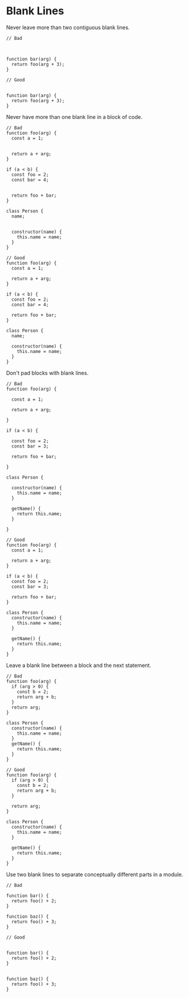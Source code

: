 # Blank Lines

Never leave more than two contiguous blank lines.

    // Bad
    
    
    
    function bar(arg) {
      return foo(arg + 3);
    }
    
    // Good
    
    
    function bar(arg) {
      return foo(arg + 3);
    }

Never have more than one blank line in a block of code.

    // Bad
    function foo(arg) {
      const a = 1;
    
    
      return a + arg;
    }
    
    if (a < b) {
      const foo = 2;
      const bar = 4;
    
    
      return foo + bar;
    }
    
    class Person {
      name;
    
      
      constructor(name) {
        this.name = name;
      }
    }
    
    // Good
    function foo(arg) {
      const a = 1;
    
      return a + arg;
    }
    
    if (a < b) {
      const foo = 2;
      const bar = 4;
    
      return foo + bar;
    }
    
    class Person {
      name;
      
      constructor(name) {
        this.name = name;
      }
    }

Don't pad blocks with blank lines.

    // Bad
    function foo(arg) {
      
      const a = 1;
    
      return a + arg;
    
    }
    
    if (a < b) {
      
      const foo = 2;
      const bar = 3;
    
      return foo + bar;
    
    }
    
    class Person {
    
      constructor(name) {
        this.name = name;
      }
    
      getName() {
        return this.name;
      }
    
    }
    
    // Good
    function foo(arg) {
      const a = 1;
      
      return a + arg;
    }
    
    if (a < b) {
      const foo = 2;
      const bar = 3;
    
      return foo + bar;
    }
    
    class Person {
      constructor(name) {
        this.name = name;
      }
    
      getName() {
        return this.name;
      }
    }

Leave a blank line between a block and the next statement.

    // Bad
    function foo(arg) {
      if (arg > 0) {
        const b = 2;
        return arg + b;
      }
      return arg;
    }
    
    class Person {
      constructor(name) {
        this.name = name;
      }
      getName() {
        return this.name;
      }
    }
    
    // Good
    function foo(arg) {
      if (arg > 0) {
        const b = 2;
        return arg + b;
      }
    
      return arg;
    }
    
    class Person {
      constructor(name) {
        this.name = name;
      }
    
      getName() {
        return this.name;
      }
    }

Use two blank lines to separate conceptually different parts in a module.

    // Bad
    
    function bar() {
      return foo() + 2;
    }
    
    function baz() {
      return foo() + 3;
    }
    
    // Good
    
    
    function bar() {
      return foo() + 2;
    }
    
    
    function baz() {
      return foo() + 3;
    }
